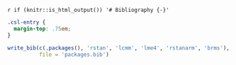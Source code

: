 `r if (knitr::is_html_output()) '# Bibliography {-}'`

```css
.csl-entry {
  margin-top: .75em;
}
```

```r
write_bib(c(.packages(), 'rstan', 'lcmm', 'lme4', 'rstanarm', 'brms'),
          file = 'packages.bib')
```
